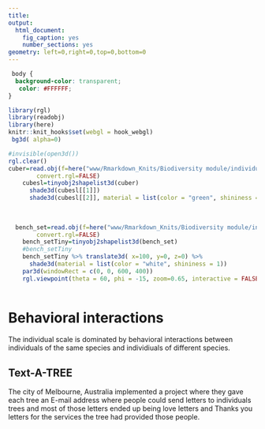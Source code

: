 ```yaml
---
title: 
output:
  html_document:
    fig_caption: yes
    number_sections: yes
geometry: left=0,right=0,top=0,bottom=0
---
```


```css
 body {
  background-color: transparent;
   color: #FFFFFF;
}
```

```r
library(rgl)
library(readobj)
library(here)
knitr::knit_hooks$set(webgl = hook_webgl)
 bg3d( alpha=0)

```


```r
#invisible(open3d())
rgl.clear()
cuber=read.obj(f=here("www/Rmarkdown_Knits/Biodiversity module/individual/treeOBJ/cgaxis_models_76_22_obj.obj"),
        convert.rgl=FALSE)
    cubesl=tinyobj2shapelist3d(cuber)
      shade3d(cubesl[[1]])
      shade3d(cubesl[[2]], material = list(color = "green", shininess = 1))
      
       
       
  bench_set=read.obj(f=here("www/Rmarkdown_Knits/Biodiversity module/individual/benchOBJ/bench_v01.obj"),
        convert.rgl=FALSE)
    bench_setTiny=tinyobj2shapelist3d(bench_set)
    #bench_setTiny
    bench_setTiny %>% translate3d( x=100, y=0, z=0) %>%
      shade3d(material = list(color = "white", shininess = 1))
    par3d(windowRect = c(0, 0, 600, 400))
    rgl.viewpoint(theta = 60, phi = -15, zoom=0.65, interactive = FALSE)
       
```


# Behavioral interactions

The individual scale is dominated by behavioral interactions between individuals of the same species and individiuals of different species. 

## Text-A-TREE 

The city of Melbourne, Australia implemented a project where they gave each tree an E-mail address where people could send letters to individuals trees and most of those letters ended up being love letters and Thanks you letters for the services the tree had provided those people. 



